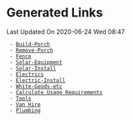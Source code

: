 = Generated Links =
<div class=date-stamp>Last Updated On 2020-06-24 Wed 08:47</div>
  - [[Build-Porch]]
  - [[Remove-Porch]]
  - [[Fence]]
  - [[Solar-Equipment]]
  - [[Solar-Install]]
  - [[Electrics]]
  - [[Electric-Install]]
  - [[White-Goods-etc]]
  - [[Calculate Usage Requirements]]
  - [[Tools]]
  - [[Van Hire]]
  - [[Plumbing]]
